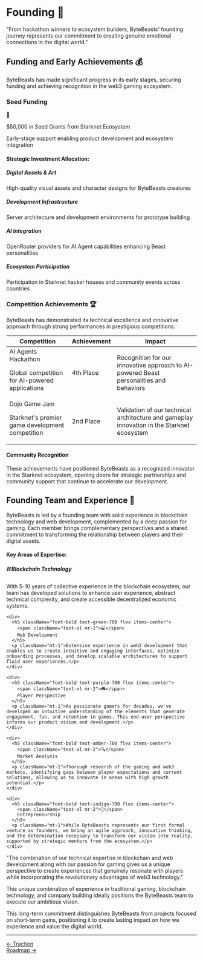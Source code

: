 # Founding 🚀

<div className="bg-gradient-to-r from-blue-50 to-purple-50 p-6 rounded-lg border border-blue-100 my-6 text-black">
  <p className="text-lg italic text-center">
    "From hackathon winners to ecosystem builders, ByteBeasts' founding journey represents our commitment to creating genuine emotional connections in the digital world."
  </p>
</div>

## Funding and Early Achievements 💰

ByteBeasts has made significant progress in its early stages, securing funding and achieving recognition in the web3 gaming ecosystem.

<div className="bg-white p-6 rounded-lg shadow-md border border-gray-200 my-8 text-black">
  <h3 className="text-xl font-bold text-blue-700 mb-4">Seed Funding</h3>
  
  <div className="flex items-center mb-6">
    <div className="bg-blue-100 p-3 rounded-full mr-4">
      <span className="text-2xl">💎</span>
    </div>
    <div>
      <p className="font-bold">$50,000 in Seed Grants from Starknet Ecosystem</p>
      <p className="text-gray-600">Early-stage support enabling product development and ecosystem integration</p>
    </div>
  </div>
  
  <h4 className="font-bold text-gray-700 mb-3">Strategic Investment Allocation:</h4>
  
  <div className="grid grid-cols-1 md:grid-cols-2 gap-4 mb-6">
    <div className="bg-gray-50 p-4 rounded-lg border border-gray-100">
      <h5 className="font-bold text-indigo-700">Digital Assets & Art</h5>
      <p className="text-sm">High-quality visual assets and character designs for ByteBeasts creatures</p>
    </div>
    <div className="bg-gray-50 p-4 rounded-lg border border-gray-100">
      <h5 className="font-bold text-green-700">Development Infrastructure</h5>
      <p className="text-sm">Server architecture and development environments for prototype building</p>
    </div>
    <div className="bg-gray-50 p-4 rounded-lg border border-gray-100">
      <h5 className="font-bold text-purple-700">AI Integration</h5>
      <p className="text-sm">OpenRouter providers for AI Agent capabilities enhancing Beast personalities</p>
    </div>
    <div className="bg-gray-50 p-4 rounded-lg border border-gray-100">
      <h5 className="font-bold text-blue-700">Ecosystem Participation</h5>
      <p className="text-sm">Participation in Starknet hacker houses and community events across countries</p>
    </div>
  </div>
</div>

### Competition Achievements 🏆

ByteBeasts has demonstrated its technical excellence and innovative approach through strong performances in prestigious competitions:

<div className="overflow-hidden rounded-lg border border-gray-200 my-8 text-black">
  <table className="min-w-full bg-white">
    <thead>
      <tr className="bg-gradient-to-r from-yellow-500 to-red-500 text-white">
        <th className="py-3 px-4 text-left">Competition</th>
        <th className="py-3 px-4 text-left">Achievement</th>
        <th className="py-3 px-4 text-left">Impact</th>
      </tr>
    </thead>
    <tbody className="divide-y divide-gray-200">
      <tr>
        <td className="py-4 px-4">
          <div className="font-bold text-indigo-700">AI Agents Hackathon</div>
          <p className="text-sm text-gray-600">Global competition for AI-powered applications</p>
        </td>
        <td className="py-4 px-4">
          <div className="flex items-center">
            <span className="font-bold">4th Place</span>
          </div>
        </td>
        <td className="py-4 px-4">
          <p>Recognition for our innovative approach to AI-powered Beast personalities and behaviors</p>
        </td>
      </tr>
      <tr>
        <td className="py-4 px-4">
          <div className="font-bold text-purple-700">Dojo Game Jam</div>
          <p className="text-sm text-gray-600">Starknet's premier game development competition</p>
        </td>
        <td className="py-4 px-4">
          <div className="flex items-center">
            <span className="font-bold">2nd Place</span>
          </div>
        </td>
        <td className="py-4 px-4">
          <p>Validation of our technical architecture and gameplay innovation in the Starknet ecosystem</p>
        </td>
      </tr>
    </tbody>
  </table>
</div>

<div className="bg-gradient-to-r from-green-50 to-teal-50 p-6 rounded-lg border border-green-100 my-6 text-black">
  <h4 className="font-bold text-green-800 text-lg mb-2">Community Recognition</h4>
  <p>
    These achievements have positioned ByteBeasts as a recognized innovator in the Starknet ecosystem, opening doors for strategic partnerships and community support that continue to accelerate our development.
  </p>
</div>

## Founding Team and Experience 👥

ByteBeasts is led by a founding team with solid experience in blockchain technology and web development, complemented by a deep passion for gaming. Each member brings complementary perspectives and a shared commitment to transforming the relationship between players and their digital assets.

<div className="bg-white p-6 rounded-lg shadow-md border border-gray-200 my-6 text-black">
  <h4 className="font-bold text-gray-800 mb-4">Key Areas of Expertise:</h4>
  
  <div className="space-y-6">
    <div>
      <h5 className="font-bold text-blue-700 flex items-center">
        <span className="text-xl mr-2">⛓️</span>
        Blockchain Technology
      </h5>
      <p className="mt-1">With 5-10 years of collective experience in the blockchain ecosystem, our team has developed solutions to enhance user experience, abstract technical complexity, and create accessible decentralized economic systems.</p>
    </div>
    
    <div>
      <h5 className="font-bold text-green-700 flex items-center">
        <span className="text-xl mr-2">💻</span>
        Web Development
      </h5>
      <p className="mt-1">Extensive experience in web2 development that enables us to create intuitive and engaging interfaces, optimize onboarding processes, and develop scalable architectures to support fluid user experiences.</p>
    </div>
    
    <div>
      <h5 className="font-bold text-purple-700 flex items-center">
        <span className="text-xl mr-2">🎮</span>
        Player Perspective
      </h5>
      <p className="mt-1">As passionate gamers for decades, we've developed an intuitive understanding of the elements that generate engagement, fun, and retention in games. This end-user perspective informs our product vision and development.</p>
    </div>
    
    <div>
      <h5 className="font-bold text-amber-700 flex items-center">
        <span className="text-xl mr-2">🔍</span>
        Market Analysis
      </h5>
      <p className="mt-1">Thorough research of the gaming and web3 markets, identifying gaps between player expectations and current solutions, allowing us to innovate in areas with high growth potential.</p>
    </div>
    
    <div>
      <h5 className="font-bold text-indigo-700 flex items-center">
        <span className="text-xl mr-2">🚀</span>
        Entrepreneurship
      </h5>
      <p className="mt-1">While ByteBeasts represents our first formal venture as founders, we bring an agile approach, innovative thinking, and the determination necessary to transform our vision into reality, supported by strategic mentors from the ecosystem.</p>
    </div>
  </div>
</div>

<div className="bg-gray-50 p-4 rounded-lg border border-gray-200 my-6 text-black">
  <p className="text-sm italic">
    "The combination of our technical expertise in blockchain and web development along with our passion for gaming gives us a unique perspective to create experiences that genuinely resonate with players while incorporating the revolutionary advantages of web3 technology."
  </p>
</div>

This unique combination of experience in traditional gaming, blockchain technology, and company building ideally positions the ByteBeasts team to execute our ambitious vision.


This long-term commitment distinguishes ByteBeasts from projects focused on short-term gains, positioning it to create lasting impact on how we experience and value the digital world.

---

<div className="flex justify-between items-center mt-12 pt-6 border-t border-gray-200">
  <div>
    <a href="/Traction/traction" className="text-white-500 hover:text-blue-700">← Traction</a>
  </div>
  <div>
    <a href="/Roadmap/roadmap" className="text-white-500 hover:text-blue-700">Roadmap →</a>
  </div>
</div>

